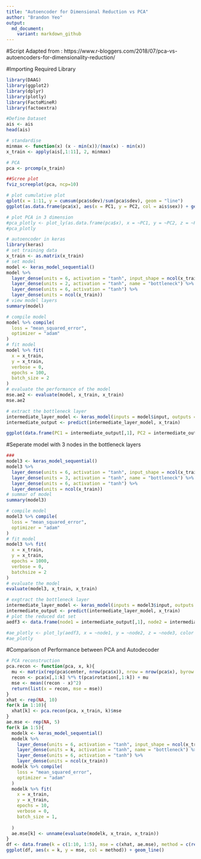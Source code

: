 ```yaml
---
title: "Autoencoder for Dimensional Reduction vs PCA"
author: "Brandon Yeo"
output:
  md_document:
    variant: markdown_github
---
```

#Script Adapted from : https://www.r-bloggers.com/2018/07/pca-vs-autoencoders-for-dimensionality-reduction/

#Importing Required Library
```r
library(DAAG)
library(ggplot2)
library(dplyr)
library(plotly)
library(FactoMineR)
library(factoextra)
```

```r
#Define Dataset 
ais <- ais 
head(ais)

# standardise
minmax <- function(x) (x - min(x))/(max(x) - min(x))
x_train <- apply(ais[,1:11], 2, minmax)

# PCA
pca <- prcomp(x_train)

##Scree plot
fviz_screeplot(pca, ncp=10)

# plot cumulative plot
qplot(x = 1:11, y = cumsum(pca$sdev)/sum(pca$sdev), geom = "line")
ggplot(as.data.frame(pca$x), aes(x = PC1, y = PC2, col = ais$sex)) + geom_point()

# plot PCA in 3 dimension
#pca_plotly <- plot_ly(as.data.frame(pca$x), x = ~PC1, y = ~PC2, z = ~PC3, color = ~ais$sex) %>% add_markers()
#pca_plotly
```

```r
# autoencoder in keras
library(keras)
# set training data
x_train <- as.matrix(x_train)
# set model
model <- keras_model_sequential()
model %>%
  layer_dense(units = 6, activation = "tanh", input_shape = ncol(x_train)) %>%
  layer_dense(units = 2, activation = "tanh", name = "bottleneck") %>%
  layer_dense(units = 6, activation = "tanh") %>%
  layer_dense(units = ncol(x_train))
# view model layers
summary(model)

```

```r
# compile model
model %>% compile(
  loss = "mean_squared_error", 
  optimizer = "adam"
)
# fit model
model %>% fit(
  x = x_train, 
  y = x_train, 
  verbose = 0,
  epochs = 100,
  batch_size = 2
)
# evaluate the performance of the model
mse.ae2 <- evaluate(model, x_train, x_train)
mse.ae2

```

```r
# extract the bottleneck layer
intermediate_layer_model <- keras_model(inputs = model$input, outputs = get_layer(model, "bottleneck")$output)
intermediate_output <- predict(intermediate_layer_model, x_train)

ggplot(data.frame(PC1 = intermediate_output[,1], PC2 = intermediate_output[,2]), aes(x = PC1, y = PC2, col = ais$sex)) + geom_point()

```

#Seperate model with 3 nodes in the bottleneck layers 

```r
###
model3 <- keras_model_sequential()
model3 %>%
  layer_dense(units = 6, activation = "tanh", input_shape = ncol(x_train)) %>%
  layer_dense(units = 3, activation = "tanh", name = "bottleneck") %>%
  layer_dense(units = 6, activation = "tanh") %>%
  layer_dense(units = ncol(x_train))
# summar of model
summary(model3)

# compile model
model3 %>% compile(
  loss = "mean_squared_error", 
  optimizer = "adam"
)
# fit model
model3 %>% fit(
  x = x_train, 
  y = x_train, 
  epochs = 1000,
  verbose = 0,
  batchsize = 2
)
# evaluate the model
evaluate(model3, x_train, x_train)

# exgtract the bottleneck layer
intermediate_layer_model <- keras_model(inputs = model3$input, outputs = get_layer(model3, "bottleneck")$output)
intermediate_output <- predict(intermediate_layer_model, x_train)
# plot the reduced dat set
aedf3 <- data.frame(node1 = intermediate_output[,1], node2 = intermediate_output[,2], node3 = intermediate_output[,3])

#ae_plotly <- plot_ly(aedf3, x = ~node1, y = ~node2, z = ~node3, color = ~ais$sex) %>% add_markers()
#ae_plotly 
```

#Comparison of Performance between PCA and Autodecoder

```r
# PCA reconstruction
pca.recon <- function(pca, x, k){
  mu <- matrix(rep(pca$center, nrow(pca$x)), nrow = nrow(pca$x), byrow = T)
  recon <- pca$x[,1:k] %*% t(pca$rotation[,1:k]) + mu
  mse <- mean((recon - x)^2)
  return(list(x = recon, mse = mse))
}
xhat <- rep(NA, 10)
for(k in 1:10){
  xhat[k] <- pca.recon(pca, x_train, k)$mse
}
ae.mse <- rep(NA, 5)
for(k in 1:5){
  modelk <- keras_model_sequential()
  modelk %>%
    layer_dense(units = 6, activation = "tanh", input_shape = ncol(x_train)) %>%
    layer_dense(units = k, activation = "tanh", name = "bottleneck") %>%
    layer_dense(units = 6, activation = "tanh") %>%
    layer_dense(units = ncol(x_train))
  modelk %>% compile(
    loss = "mean_squared_error", 
    optimizer = "adam"
  )
  modelk %>% fit(
    x = x_train, 
    y = x_train, 
    epochs = 10,
    verbose = 0,
    batch_size = 1,
    
  )
  ae.mse[k] <- unname(evaluate(modelk, x_train, x_train))
}
df <- data.frame(k = c(1:10, 1:5), mse = c(xhat, ae.mse), method = c(rep("pca", 10), rep("autoencoder", 5)))
ggplot(df, aes(x = k, y = mse, col = method)) + geom_line()

```

